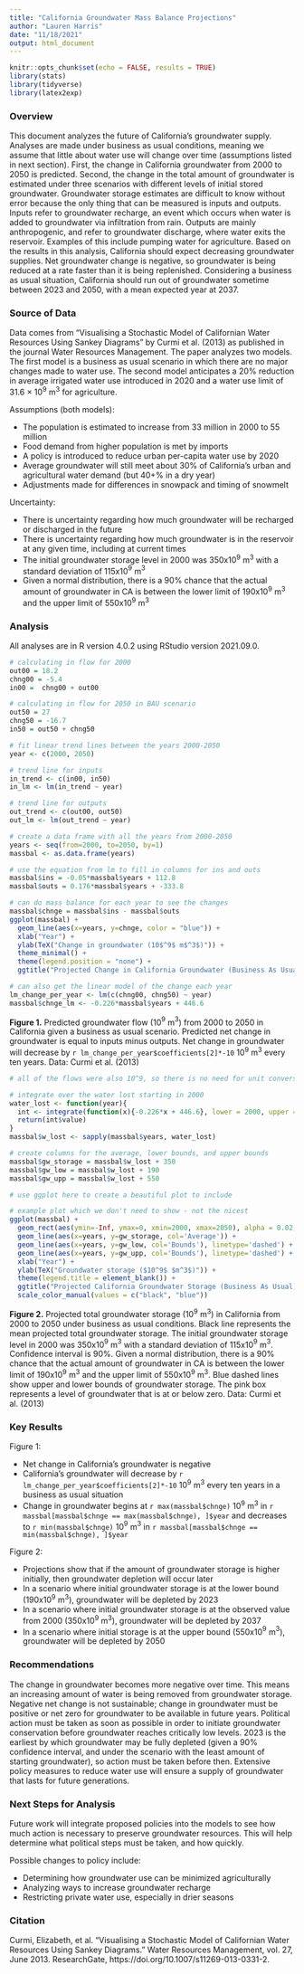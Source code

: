 ---
title: "California Groundwater Mass Balance Projections"
author: "Lauren Harris"
date: "11/18/2021"
output: html_document
---

```{r setup, include=FALSE, message = FALSE, warning = FALSE}
knitr::opts_chunk$set(echo = FALSE, results = TRUE)
library(stats)
library(tidyverse)
library(latex2exp)
```

### Overview

This document analyzes the future of California's groundwater supply. Analyses are made under business as usual conditions, meaning we assume that little about water use will change over time (assumptions listed in next section). First, the change in California groundwater from 2000 to 2050 is predicted. Second, the change in the total amount of groundwater is estimated under three scenarios with different levels of initial stored groundwater. Groundwater storage estimates are difficult to know without error because the only thing that can be measured is inputs and outputs. Inputs refer to groundwater recharge, an event which occurs when water is added to groundwater via infiltration from rain. Outputs are mainly anthropogenic, and refer to groundwater discharge, where water exits the reservoir. Examples of this include pumping water for agriculture. Based on the results in this analysis, California should expect decreasing groundwater supplies. Net groundwater change is negative, so groundwater is being reduced at a rate faster than it is being replenished. Considering a business as usual situation, California should run out of groundwater sometime between 2023 and 2050, with a mean expected year at 2037. 

### Source of Data

Data comes from "Visualising a Stochastic Model of Californian Water Resources Using Sankey Diagrams" by Curmi et al. (2013) as published in the journal Water Resources Management. The paper analyzes two models. The first model is a business as usual scenario in which there are no major changes made to water use. The second model anticipates a 20% reduction in average irrigated water use introduced in 2020 and a water use limit of 31.6 × 10$^9$ m$^3$ for agriculture. 

Assumptions (both models):

- The population is estimated to increase from 33 million in 2000 to 55 million
- Food demand from higher population is met by imports
- A policy is introduced to reduce urban per-capita water use by 2020 
- Average groundwater will still meet about 30% of California’s urban and agricultural water demand (but 40+% in a dry year)
- Adjustments made for differences in snowpack and timing of snowmelt

Uncertainty: 

- There is uncertainty regarding how much groundwater will be recharged or discharged in the future
- There is uncertainty regarding how much groundwater is in the reservoir at any given time, including at current times
- The initial groundwater storage level in 2000 was 350x10$^9$ m$^3$ with a standard deviation of 115x10$^9$ m$^3$
- Given a normal distribution, there is a 90% chance that the actual amount of groundwater in CA is between the lower limit of 190x10$^9$ m$^3$ and the upper limit of 550x10$^9$ m$^3$

### Analysis 

All analyses are in R version 4.0.2 using RStudio version 2021.09.0.

```{r fig2}
# calculating in flow for 2000 
out00 = 18.2
chng00 = -5.4
in00 =  chng00 + out00
```

```{r fig4}
# calculating in flow for 2050 in BAU scenario
out50 = 27
chng50 = -16.7
in50 = out50 + chng50
```

```{r linear}
# fit linear trend lines between the years 2000-2050
year <- c(2000, 2050)

# trend line for inputs
in_trend <- c(in00, in50)
in_lm <- lm(in_trend ~ year)

# trend line for outputs
out_trend <- c(out00, out50)
out_lm <- lm(out_trend ~ year)
```

```{r}
# create a data frame with all the years from 2000-2050
years <- seq(from=2000, to=2050, by=1)
massbal <- as.data.frame(years)

# use the equation from lm to fill in columns for ins and outs
massbal$ins = -0.05*massbal$years + 112.8
massbal$outs = 0.176*massbal$years + -333.8
```

```{r}
# can do mass balance for each year to see the changes 
massbal$chnge = massbal$ins - massbal$outs
ggplot(massbal) + 
  geom_line(aes(x=years, y=chnge, color = "blue")) +
  xlab("Year") + 
  ylab(TeX("Change in groundwater (10$^9$ m$^3$)")) +
  theme_minimal() +
  theme(legend.position = "none") +
  ggtitle("Projected Change in California Groundwater (Business As Usual)")

# can also get the linear model of the change each year
lm_change_per_year <- lm(c(chng00, chng50) ~ year)
massbal$chnge_lm <- -0.226*massbal$years + 446.6
```

**Figure 1.** Predicted groundwater flow (10$^9$ m$^3$) from 2000 to 2050 in California given a business as usual scenario. Predicted net change in groundwater is equal to inputs minus outputs. Net change in groundwater will decrease by `r lm_change_per_year$coefficients[2]*-10` 10$^9$ m$^3$ every ten years. Data: Curmi et al. (2013)

```{r scenarios}
# all of the flows were also 10^9, so there is no need for unit conversions

# integrate over the water lost starting in 2000
water_lost <- function(year){
  int <- integrate(function(x){-0.226*x + 446.6}, lower = 2000, upper = year) #this function comes from the linear model of change over year
  return(int$value)
}
massbal$w_lost <- sapply(massbal$years, water_lost)

# create columns for the average, lower bounds, and upper bounds
massbal$gw_storage = massbal$w_lost + 350
massbal$gw_low = massbal$w_lost + 190
massbal$gw_upp = massbal$w_lost + 550
```

```{r plot}
# use ggplot here to create a beautiful plot to include

# example plot which we don't need to show - not the nicest
ggplot(massbal) + 
  geom_rect(aes(ymin=-Inf, ymax=0, xmin=2000, xmax=2050), alpha = 0.02, fill='pink') +
  geom_line(aes(x=years, y=gw_storage, col='Average')) +
  geom_line(aes(x=years, y=gw_low, col='Bounds'), linetype='dashed') + 
  geom_line(aes(x=years, y=gw_upp, col='Bounds'), linetype='dashed') +
  xlab("Year") + 
  ylab(TeX("Groundwater storage ($10^9$ $m^3$)")) + 
  theme(legend.title = element_blank()) + 
  ggtitle("Projected California Groundwater Storage (Business As Usual)") +
  scale_color_manual(values = c("black", "blue"))
```

**Figure 2.** Projected  total groundwater storage (10$^9$ m$^3$) in California from 2000 to 2050 under business as usual conditions. Black line represents the mean projected total groundwater storage. The initial groundwater storage level in 2000 was 350x10$^9$ m$^3$ with a standard deviation of 115x10$^9$ m$^3$. Confidence interval is 90%. Given a normal distribution, there is a 90% chance that the actual amount of groundwater in CA is between the lower limit of 190x10$^9$ m$^3$ and the upper limit of 550x10$^9$ m$^3$. Blue dashed lines show upper and lower bounds of groundwater storage. The pink box represents a level of groundwater that is at or below zero. Data: Curmi et al. (2013)

### Key Results

Figure 1:

- Net change in California's groundwater is negative
- California's groundwater will decrease by `r lm_change_per_year$coefficients[2]*-10` 10$^9$ m$^3$ every ten years in a business as usual situation
- Change in groundwater begins at `r max(massbal$chnge)` 10$^9$ m$^3$ in `r massbal[massbal$chnge == max(massbal$chnge), ]$year` and decreases to `r min(massbal$chnge)` 10$^9$ m$^3$ in `r massbal[massbal$chnge == min(massbal$chnge), ]$year`

Figure 2:

- Projections show that if the amount of groundwater storage is higher initially, then groundwater depletion will occur later
- In a scenario where initial groundwater storage is at the lower bound (190x10$^9$ m$^3$), groundwater will be depleted by 2023
- In a scenario where initial groundwater storage is at the observed value from 2000 (350x10$^9$ m$^3$), groundwater will be depleted by 2037
- In a scenario where initial storage is at the upper bound (550x10$^9$ m$^3$), groundwater will be depleted by 2050

### Recommendations

The change in groundwater becomes more negative over time. This means an increasing amount of water is being removed from groundwater storage. Negative net change is not sustainable; change in groundwater must be positive or net zero for groundwater to be available in future years. Political action must be taken as soon as possible in order to initiate groundwater conservation before groundwater reaches critically low levels. 2023 is the earliest by which groundwater may be fully depleted (given a 90% confidence interval, and under the scenario with the least amount of starting groundwater), so action must be taken before then. Extensive policy measures to reduce water use will ensure a supply of groundwater that lasts for future generations. 

### Next Steps for Analysis

Future work will integrate proposed policies into the models to see how much action is necessary to preserve groundwater resources. This will help determine what political steps must be taken, and how quickly. 

Possible changes to policy include: 

 - Determining how groundwater use can be minimized agriculturally
 - Analyzing ways to increase groundwater recharge
 - Restricting private water use, especially in drier seasons

### Citation

Curmi, Elizabeth, et al. “Visualising a Stochastic Model of Californian Water Resources Using Sankey Diagrams.” Water Resources Management, vol. 27, June 2013. ResearchGate, https://doi.org/10.1007/s11269-013-0331-2.
